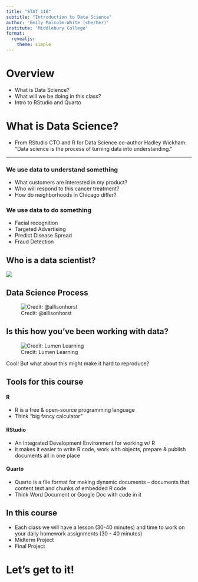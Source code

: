 ```yaml
---
title: "STAT 118"
subtitle: "Introduction to Data Science"
author: 'Emily Malcolm-White (she/her)'
institute: 'Middlebury College'
format: 
  revealjs:
    theme: simple
---
```


# Overview

::: {.incremental}
- What is Data Science?
- What will we be doing in this class?
- Intro to RStudio and Quarto
:::


# What is Data Science?

::: {.incremental}
- From RStudio CTO and R for Data Science co-author Hadley Wickham: "Data science is
the process of turning data into understanding."
:::

---

### We use data to understand something

::: {.incremental}
- What customers are interested in my product?
- Who will respond to this cancer treatment?
- How do neighborhoods in Chicago differ?
:::

### We use data to do something

::: {.incremental}
- Facial recognition
- Targeted Advertising
- Predict Disease Spread
- Fraud Detection
:::



## Who is a data scientist? 

![](https://d31kydh6n6r5j5.cloudfront.net/uploads/sites/114/2018/02/Data-Science-Venn-Diagram-by-Shelly-Palmer-2015-1ct291l.png)


## Data Science Process

![Credit: @allisonhorst](https://ecorepsci.github.io/reproducible-science/img/environmental-data-science-r4ds-general.png)

## Is this how you've been working with data? {.smaller}
![Credit: Lumen Learning](https://s3-us-west-2.amazonaws.com/courses-images/wp-content/uploads/sites/1844/2017/07/27185629/chartintoword8.png)

Cool! But what about this might make it hard to reproduce? 

## Tools for this course {.smaller}

#### R 
::: {.incremental}
- R is a free & open-source programming language
- Think “big fancy calculator”
:::

#### RStudio 

::: {.incremental}
- An Integrated Development Environment for working w/ R 
- it makes it easier to write R code, work with objects, prepare & publish documents all in one place
:::

#### Quarto 

::: {.incremental}
- Quarto is a file format for making dynamic documents -- documents that content text and chunks of embedded R code
- Think Word Document or Google Doc with code in it
:::

## In this course

:::{.incremental}
- Each class we will have a lesson (30-40 minutes) and time to work on your daily homework assignments (30 - 40 minutes)
- Midterm Project
- Final Project
:::

# Let's get to it!